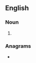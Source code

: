 ==English==

===Noun===
{{head|en|noun form}}

# {{plural of|LLM|lang=en}}

===Anagrams===
* {{anagrams|en|a=llms|LMLs}}